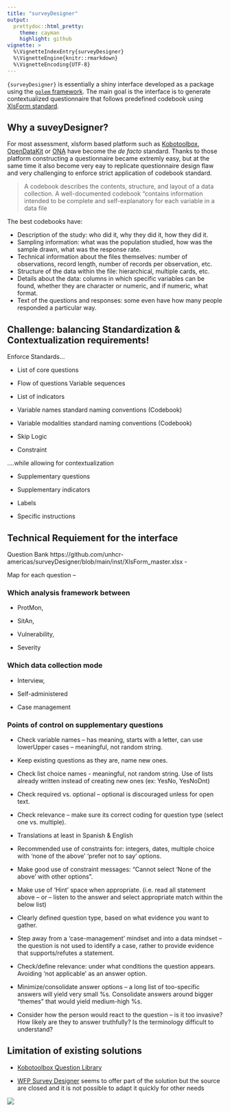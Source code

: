 ```yaml
---
title: "surveyDesigner"
output:
  prettydoc::html_pretty:
    theme: cayman
    highlight: github
vignette: >
  %\VignetteIndexEntry{surveyDesigner}
  %\VignetteEngine{knitr::rmarkdown}
  %\VignetteEncoding{UTF-8}
---
```


`{surveyDesigner}` is essentially a shiny interface developed as a package using the [`golem` framework](https://thinkr-open.github.io/golem/). 
The main goal is the interface is to generate contextualized questionnaire that follows predefined codebook using [XlsForm standard](https://xlsform.org/en/).

## Why a suveyDesigner?

For most assessment, xlsform based platform such as [Kobotoolbox](https://www.kobotoolbox.org/), [OpenDataKit](https://opendatakit.org/) or [ONA](https://company.ona.io/products/ona-data/features/) have become the _de facto_ standard. Thanks to those platform constructing a questionnaire became extremly easy, but at the same time it also become very eay to replicate questionnaire design flaw and very challenging to enforce strict application of codebook standard. 


> A codebook describes the contents, structure, and layout of a data collection. A well-documented codebook "contains information intended to be complete and self-explanatory for each variable in a data file

The best codebooks have:

 - Description of the study: who did it, why they did it, how they did it.
 - Sampling information: what was the population studied, how was the sample drawn, what was the response rate.
 - Technical information about the files themselves: number of observations, record length, number of records per observation, etc.
 - Structure of the data within the file: hierarchical, multiple cards, etc.
 - Details about the data: columns in which specific variables can be found, whether they are character or numeric, and if numeric, what format.
 - Text of the questions and responses: some even have how many people responded a particular way.


## Challenge: balancing Standardization & Contextualization requirements!

Enforce Standards...

 - List of core questions​

 - Flow of questions​ Variable sequences  

 - List of indicators​

 - Variable names​ standard naming conventions (Codebook) 

 - Variable modalities​ standard naming conventions (Codebook) 

 - Skip Logic​

 - Constraint​
    
    
....while allowing for contextualization

 - Supplementary questions​

 - Supplementary indicators​

 - Labels​

 - Specific instructions​
    
    


 
 
## Technical Requiement for the interface

Question Bank https://github.com/unhcr-americas/surveyDesigner/blob/main/inst/XlsForm_master.xlsx - 

Map for each question – ​

### Which analysis framework between ​

  - ProtMon, ​

 - SitAn, ​

 - Vulnerability, ​

 - Severity ​

### Which data collection mode

 - Interview, ​

 - Self-administered ​

 - Case management​
    
    
### Points of control on supplementary questions​


 - Check variable names – has meaning, starts with a letter, can use lowerUpper cases – meaningful, not random string. ​

 - Keep existing questions as they are, name new ones. ​

 - Check list choice names - meaningful, not random string. Use of lists already written instead of creating new ones (ex: YesNo, YesNoDnt)​

 - Check required vs. optional – optional is discouraged unless for open text. ​

 - Check relevance – make sure its correct coding for question type (select one vs. multiple). ​

 - Translations at least in Spanish & English​

 - Recommended use of constraints for: integers, dates, multiple choice with ‘none of the above’ ‘prefer not to say’ options. ​

 - Make good use of constraint messages: “Cannot select ‘None of the above’ with other options”. ​

 - Make use of ‘Hint’ space when appropriate. (i.e. read all statement above – or – listen to the answer and select appropriate match within the below list)​
    
 - Clearly defined question type, based on what evidence you want to gather. ​

 - Step away from a ‘case-management’ mindset and into a data mindset – the question is not used to identify a case, rather to provide evidence that supports/refutes a statement.  ​

 - Check/define relevance: under what conditions the question appears. Avoiding ‘not applicable’ as an answer option. ​

 - Minimize/consolidate answer options –  a long list of too-specific answers will yield very small %s. Consolidate answers around bigger “themes” that would yield medium-high %s. ​
    
    
  - Consider how the person would react to the question – is it too invasive? How likely are they to answer truthfully? Is the terminology difficult to understand? 
  
  
## Limitation of existing solutions

 * [Kobotoolbox Question Library](https://support.kobotoolbox.org/question_library.html)


  * [WFP Survey Designer](https://dev.surveydesigner.vam.wfp.org) seems to offer part of the solution but the source are closed and it is not possible to adapt it quickly for other needs
  
 ![](../inst/home_page_screen.png)  
